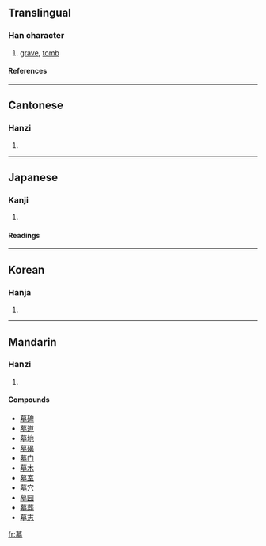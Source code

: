 ==Translingual==
===Han character===
{{Han char|rn=32|rad=土|as=11|sn=14|four=4410<sub>4</sub>|canj=廿日大土 (TAKG)}}
# [[grave]], [[tomb]]
====References====
{{Han ref|kx=0238.120|dkj=05431|dj=0476.190|hdz=10470.090|uh=5893|ud=22675|bh=B9D3|bd=47571}}
----
==Cantonese==
===Hanzi===
{{yue-hanzi|jyut=|y=mou6}}
# {{defn|Cantonese}}
----
==Japanese==
===Kanji===
{{ja-kanji|grade=|rs=土11}}
# {{defn|Japanese}} 
====Readings====
{{ja-readings|on=[[ぼ]] (bo)|kun=[[はか]] (haka)}}
----
==Korean==
===Hanja===
{{ko-hanja|hangeul=묘|rv=myo|mr=myo}}
# {{defn|Korean}}
----
==Mandarin==
===Hanzi===
{{cmn-hanzi|pin=[[mù]] (mu4)|wg=mu<sup>4</sup>}}
# {{defn|Mandarin}}

====Compounds====
*[[墓碑]]
*[[墓道]]
*[[墓地]]
*[[墓碣]]
*[[墓门]]
*[[墓木]]
*[[墓室]]
*[[墓穴]]
*[[墓园]]
*[[墓葬]]
*[[墓志]]

[[fr:墓]]